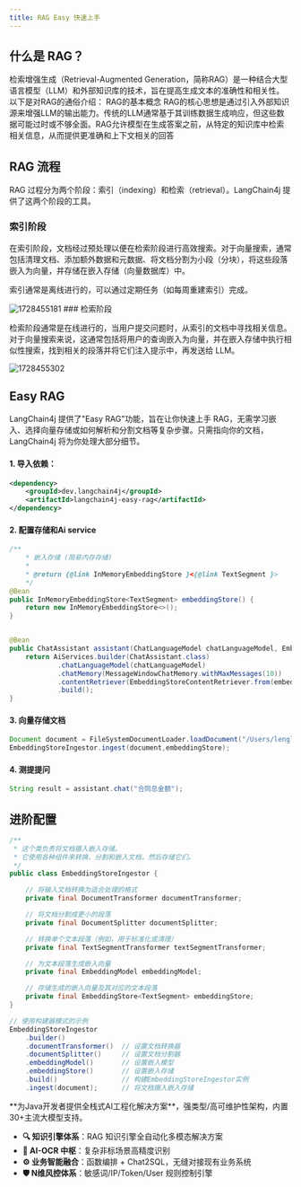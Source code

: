 ```yaml
---
title: RAG Easy 快速上手
---
```


## 什么是 RAG？

检索增强生成（Retrieval-Augmented Generation，简称RAG）是一种结合大型语言模型（LLM）和外部知识库的技术，旨在提高生成文本的准确性和相关性。以下是对RAG的通俗介绍：
RAG的基本概念
RAG的核心思想是通过引入外部知识源来增强LLM的输出能力。传统的LLM通常基于其训练数据生成响应，但这些数据可能过时或不够全面。RAG允许模型在生成答案之前，从特定的知识库中检索相关信息，从而提供更准确和上下文相关的回答

## RAG 流程
RAG 过程分为两个阶段：索引（indexing）和检索（retrieval）。LangChain4j 提供了这两个阶段的工具。

### 索引阶段
在索引阶段，文档经过预处理以便在检索阶段进行高效搜索。对于向量搜索，通常包括清理文档、添加额外数据和元数据、将文档分割为小段（分块），将这些段落嵌入为向量，并存储在嵌入存储（向量数据库）中。

索引通常是离线进行的，可以通过定期任务（如每周重建索引）完成。

<img src='https://minio.pigx.top/oss/202410/1728455181.png' alt='1728455181'/>
### 检索阶段

检索阶段通常是在线进行的，当用户提交问题时，从索引的文档中寻找相关信息。对于向量搜索来说，这通常包括将用户的查询嵌入为向量，并在嵌入存储中执行相似性搜索，找到相关的段落并将它们注入提示中，再发送给 LLM。

<img src='https://minio.pigx.top/oss/202410/1728455302.png' alt='1728455302'/>

## Easy RAG
LangChain4j 提供了"Easy RAG"功能，旨在让你快速上手 RAG，无需学习嵌入、选择向量存储或如何解析和分割文档等复杂步骤。只需指向你的文档，LangChain4j 将为你处理大部分细节。

#### 1. 导入依赖：

```xml
<dependency>
    <groupId>dev.langchain4j</groupId>
    <artifactId>langchain4j-easy-rag</artifactId>
</dependency>
```

#### 2. 配置存储和Ai service 

```java
/**
    * 嵌入存储 (简易内存存储)
    *
    * @return {@link InMemoryEmbeddingStore }<{@link TextSegment }>
    */
@Bean
public InMemoryEmbeddingStore<TextSegment> embeddingStore() {
    return new InMemoryEmbeddingStore<>();
}


@Bean
public ChatAssistant assistant(ChatLanguageModel chatLanguageModel, EmbeddingStore<TextSegment> embeddingStore) {
    return AiServices.builder(ChatAssistant.class)
            .chatLanguageModel(chatLanguageModel)
            .chatMemory(MessageWindowChatMemory.withMaxMessages(10))
            .contentRetriever(EmbeddingStoreContentRetriever.from(embeddingStore))
            .build();
}
```

#### 3. 向量存储文档

```java
Document document = FileSystemDocumentLoader.loadDocument("/Users/lengleng/Downloads/test.docx");
EmbeddingStoreIngestor.ingest(document,embeddingStore);
```

#### 4. 测提提问

```java
String result = assistant.chat("合同总金额");
```

## 进阶配置

```java
/**
 * 这个类负责将文档摄入嵌入存储。
 * 它使用各种组件来转换、分割和嵌入文档，然后存储它们。
 */
public class EmbeddingStoreIngestor {

    // 将输入文档转换为适合处理的格式
    private final DocumentTransformer documentTransformer;

    // 将文档分割成更小的段落
    private final DocumentSplitter documentSplitter;

    // 转换单个文本段落（例如，用于标准化或清理）
    private final TextSegmentTransformer textSegmentTransformer;

    // 为文本段落生成嵌入向量
    private final EmbeddingModel embeddingModel;

    // 存储生成的嵌入向量及其对应的文本段落
    private final EmbeddingStore<TextSegment> embeddingStore;
}

// 使用构建器模式的示例
EmbeddingStoreIngestor
    .builder()
    .documentTransformer()  // 设置文档转换器
    .documentSplitter()     // 设置文档分割器
    .embeddingModel()       // 设置嵌入模型
    .embeddingStore()       // 设置嵌入存储
    .build()                // 构建EmbeddingStoreIngestor实例
    .ingest(document);      // 将文档摄入嵌入存储
```

<Card title="PIG AI应用开发平台 | 适合中大型企业构建自主可控的AI中台" icon="link" href="https://ai.pig4cloud.com">
**为Java开发者提供全栈式AI工程化解决方案**，强类型/高可维护性架构，内置30+主流大模型支持。

- **🔍 知识引擎体系**：RAG 知识引擎全自动化多模态解决方案
- **📝 AI-OCR 中枢**：复杂非标场景高精度识别
- **⚙️ 业务智能融合**：函数编排 + Chat2SQL，无缝对接现有业务系统
- **🛡️ N维风控体系**：敏感词/IP/Token/User 规则控制引擎
</Card>